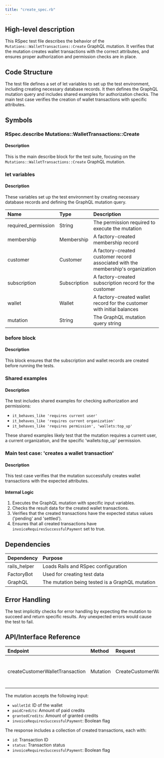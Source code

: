 ```yaml
---
title: "create_spec.rb"
---
```


## High-level description
This RSpec test file describes the behavior of the `Mutations::WalletTransactions::Create` GraphQL mutation. It verifies that the mutation creates wallet transactions with the correct attributes, and ensures proper authorization and permission checks are in place.

## Code Structure
The test file defines a set of let variables to set up the test environment, including creating necessary database records. It then defines the GraphQL mutation query and includes shared examples for authorization checks. The main test case verifies the creation of wallet transactions with specific attributes.

## Symbols

### RSpec.describe Mutations::WalletTransactions::Create
#### Description
This is the main describe block for the test suite, focusing on the `Mutations::WalletTransactions::Create` GraphQL mutation.

### let variables
#### Description
These variables set up the test environment by creating necessary database records and defining the GraphQL mutation query.

| Name | Type | Description |
|:-----|:-----|:------------|
| required_permission | String | The permission required to execute the mutation |
| membership | Membership | A factory-created membership record |
| customer | Customer | A factory-created customer record associated with the membership's organization |
| subscription | Subscription | A factory-created subscription record for the customer |
| wallet | Wallet | A factory-created wallet record for the customer with initial balances |
| mutation | String | The GraphQL mutation query string |

### before block
#### Description
This block ensures that the subscription and wallet records are created before running the tests.

### Shared examples
#### Description
The test includes shared examples for checking authorization and permissions:

- `it_behaves_like 'requires current user'`
- `it_behaves_like 'requires current organization'`
- `it_behaves_like 'requires permission', 'wallets:top_up'`

These shared examples likely test that the mutation requires a current user, a current organization, and the specific 'wallets:top_up' permission.

### Main test case: 'creates a wallet transaction'
#### Description
This test case verifies that the mutation successfully creates wallet transactions with the expected attributes.

#### Internal Logic
1. Executes the GraphQL mutation with specific input variables.
2. Checks the result data for the created wallet transactions.
3. Verifies that the created transactions have the expected status values ('pending' and 'settled').
4. Ensures that all created transactions have `invoiceRequiresSuccessfulPayment` set to true.

## Dependencies
| Dependency | Purpose |
|:-----------|:--------|
| rails_helper | Loads Rails and RSpec configuration |
| FactoryBot | Used for creating test data |
| GraphQL | The mutation being tested is a GraphQL mutation |

## Error Handling
The test implicitly checks for error handling by expecting the mutation to succeed and return specific results. Any unexpected errors would cause the test to fail.

## API/Interface Reference
| Endpoint | Method | Request | Response | Description |
|:---------|:-------|:--------|:---------|:------------|
| createCustomerWalletTransaction | Mutation | CreateCustomerWalletTransactionInput | Collection of created transactions | Creates wallet transactions for a customer |

The mutation accepts the following input:
- `walletId`: ID of the wallet
- `paidCredits`: Amount of paid credits
- `grantedCredits`: Amount of granted credits
- `invoiceRequiresSuccessfulPayment`: Boolean flag

The response includes a collection of created transactions, each with:
- `id`: Transaction ID
- `status`: Transaction status
- `invoiceRequiresSuccessfulPayment`: Boolean flag